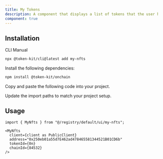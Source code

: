 ```yaml
---
title: My Tokens
description: A component that displays a list of tokens that the user has.
component: true
---
```


<ComponentPreview
  name="my-nfts-demo"
  className="[&_.preview>[data-orientation=vertical]]:sm:max-w-[70%]"
  description="An accordion with three items"
/>

## Installation

<Tabs defaultValue="cli">

<TabsList>
  <TabsTrigger value="cli">CLI</TabsTrigger>
  <TabsTrigger value="manual">Manual</TabsTrigger>
</TabsList>

<TabsContent value="cli">

```bash
npx @token-kit/cli@latest add my-nfts
```

</TabsContent>

<TabsContent value="manual">

<Steps>

<Step>Install the following dependencies:</Step>

```bash
npm install @token-kit/onchain
```

<Step>Copy and paste the following code into your project.</Step>

<ComponentSource name="my-nfts" />

<Step>Update the import paths to match your project setup.</Step>

</Steps>

</TabsContent>

</Tabs>

## Usage

```tsx
import { MyNfts } from "@/registry/default/ui/my-nfts";
```

```tsx
<MyNfts
  client={client as PublicClient}
  address="0x250eb01a55d7E462ad478465581344521B01CD6b"
  tokenId={0n}
  chainId={84532}
/>
```
